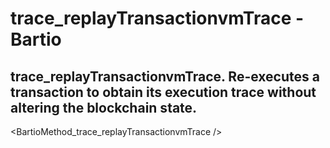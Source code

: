 # trace_replayTransactionvmTrace - Bartio

## trace_replayTransactionvmTrace. Re-executes a transaction to obtain its execution trace without altering the blockchain state.


<BartioMethod_trace_replayTransactionvmTrace />
